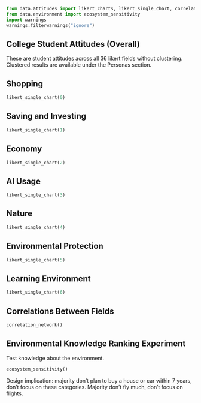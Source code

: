 ```python
from data.attitudes import likert_charts, likert_single_chart, correlation_network, correlation_chart
from data.environment import ecosystem_sensitivity
import warnings
warnings.filterwarnings("ignore")
```

## College Student Attitudes (Overall)
These are student attitudes across all 36 likert fields without clustering. Clustered results are available under the Personas section.

## Shopping
```python
likert_single_chart(0)
```

## Saving and Investing
```python
likert_single_chart(1)
```

## Economy
```python
likert_single_chart(2)
```

## AI Usage
```python
likert_single_chart(3)
```

## Nature
```python
likert_single_chart(4)
```

## Environmental Protection
```python
likert_single_chart(5)
```

## Learning Environment
```python
likert_single_chart(6)
```

## Correlations Between Fields
```python
correlation_network()
```

## Environmental Knowledge Ranking Experiment
Test knowledge about the environment.

```python
ecosystem_sensitivity()
```



Design implication: majority don't plan to buy a house or car within 7 years, don't focus on these categories. Majority don't fly much, don't focus on flights.
